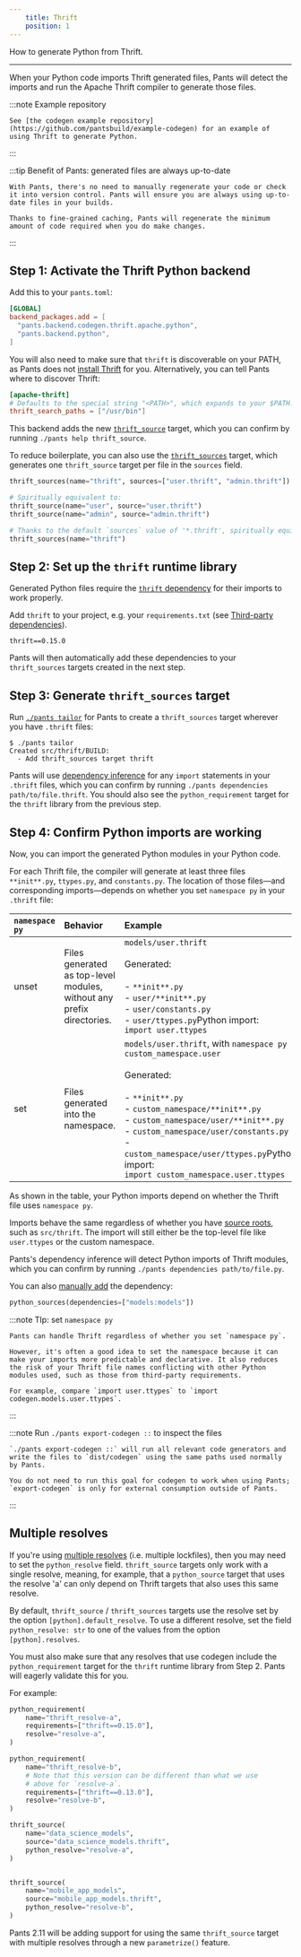 ```yaml
---
    title: Thrift
    position: 1
---
```


How to generate Python from Thrift.

---

When your Python code imports Thrift generated files, Pants will detect the imports and run the Apache Thrift compiler to generate those files.

:::note Example repository

    See [the codegen example repository](https://github.com/pantsbuild/example-codegen) for an example of using Thrift to generate Python.

:::

:::tip Benefit of Pants: generated files are always up-to-date

    With Pants, there's no need to manually regenerate your code or check it into version control. Pants will ensure you are always using up-to-date files in your builds.

    Thanks to fine-grained caching, Pants will regenerate the minimum amount of code required when you do make changes.

:::

## Step 1: Activate the Thrift Python backend

Add this to your `pants.toml`:

```toml title="pants.toml"
[GLOBAL]
backend_packages.add = [
  "pants.backend.codegen.thrift.apache.python",
  "pants.backend.python",
]
```

You will also need to make sure that `thrift` is discoverable on your PATH, as Pants does not [install Thrift](https://thrift.apache.org/docs/install/) for you. Alternatively, you can tell Pants where to discover Thrift:

```toml title="pants.toml"
[apache-thrift]
# Defaults to the special string "<PATH>", which expands to your $PATH.
thrift_search_paths = ["/usr/bin"]
```

This backend adds the new [`thrift_source`](../../../reference/targets/thrift-source.mdx) target, which you can confirm by running `./pants help thrift_source`.

To reduce boilerplate, you can also use the [`thrift_sources`](../../../reference/targets/thrift-sources.mdx) target, which generates one `thrift_source` target per file in the `sources` field.

```python title="BUILD"
thrift_sources(name="thrift", sources=["user.thrift", "admin.thrift"])

# Spiritually equivalent to:
thrift_source(name="user", source="user.thrift")
thrift_source(name="admin", source="admin.thrift")

# Thanks to the default `sources` value of '*.thrift', spiritually equivalent to:
thrift_sources(name="thrift")
```

## Step 2: Set up the `thrift` runtime library

Generated Python files require the [`thrift` dependency](https://pypi.org/project/thrift/) for their imports to work properly.

Add `thrift` to your project, e.g. your `requirements.txt` (see [Third-party dependencies](../overview/third-party-dependencies.mdx)).

```text title="requirements.txt"
thrift==0.15.0
```

Pants will then automatically add these dependencies to your `thrift_sources` targets created in the next step.

## Step 3: Generate `thrift_sources` target

Run [`./pants tailor`](../../getting-started/getting-started/create-initial-build-files.mdx) for Pants to create a `thrift_sources` target wherever you have `.thrift` files:

```
$ ./pants tailor
Created src/thrift/BUILD:
  - Add thrift_sources target thrift
```

Pants will use [dependency inference](../../using-pants/key-concepts/targets-and-build-files.mdx) for any `import` statements in your `.thrift` files, which you can confirm by running `./pants dependencies path/to/file.thrift`. You should also see the `python_requirement` target for the `thrift` library from the previous step.

## Step 4: Confirm Python imports are working

Now, you can import the generated Python modules in your Python code.

For each Thrift file, the compiler will generate at least three files `**init**.py`, `ttypes.py`, and `constants.py`. The location of those files—and corresponding imports—depends on whether you set `namespace py` in your `.thrift` file:

| `namespace py` | Behavior                                                              | Example                                                                                                                                                                                                                                                                                                                                     |
| :------------- | :-------------------------------------------------------------------- | :------------------------------------------------------------------------------------------------------------------------------------------------------------------------------------------------------------------------------------------------------------------------------------------------------------------------------------------ |
| unset          | Files generated as top-level modules, without any prefix directories. | `models/user.thrift` <br/> <br/>Generated: <br/> <br/>- `**init**.py`<br/>- `user/**init**.py`<br/>- `user/constants.py`<br/>- `user/ttypes.py`Python import: <br/>`import user.ttypes`                                                                                                                                                     |
| set            | Files generated into the namespace.                                   | `models/user.thrift`, with `namespace py custom_namespace.user` <br/> <br/>Generated: <br/> <br/>- `**init**.py`<br/>- `custom_namespace/**init**.py`<br/>- `custom_namespace/user/**init**.py`<br/>- `custom_namespace/user/constants.py`<br/>- `custom_namespace/user/ttypes.py`Python import: <br/>`import custom_namespace.user.ttypes` |

As shown in the table, your Python imports depend on whether the Thrift file uses `namespace py`.

Imports behave the same regardless of whether you have [source roots](../../using-pants/key-concepts/source-roots.mdx), such as `src/thrift`. The import will still either be the top-level file like `user.ttypes` or the custom namespace.

Pants's dependency inference will detect Python imports of Thrift modules, which you can confirm by running `./pants dependencies path/to/file.py`.

You can also [manually add](../../using-pants/key-concepts/targets-and-build-files.mdx) the dependency:

```python title="src/py/BUILD"
python_sources(dependencies=["models:models"])
```

:::note TIp: set `namespace py`

    Pants can handle Thrift regardless of whether you set `namespace py`.

    However, it's often a good idea to set the namespace because it can make your imports more predictable and declarative. It also reduces the risk of your Thrift file names conflicting with other Python modules used, such as those from third-party requirements.

    For example, compare `import user.ttypes` to `import codegen.models.user.ttypes`.

:::

:::note Run `./pants export-codegen ::` to inspect the files

    `./pants export-codegen ::` will run all relevant code generators and write the files to `dist/codegen` using the same paths used normally by Pants.

    You do not need to run this goal for codegen to work when using Pants; `export-codegen` is only for external consumption outside of Pants.

:::

## Multiple resolves

If you're using [multiple resolves](../overview/third-party-dependencies.mdx) (i.e. multiple lockfiles), then you may need to set the `python_resolve` field. `thrift_source` targets only work with a single resolve, meaning, for example, that a `python_source` target that uses the resolve 'a' can only depend on Thrift targets that also uses this same resolve.

By default, `thrift_source` / `thrift_sources` targets use the resolve set by the option `[python].default_resolve`. To use a different resolve, set the field `python_resolve: str` to one of the values from the option `[python].resolves`.

You must also make sure that any resolves that use codegen include the `python_requirement` target for the `thrift` runtime library from Step 2. Pants will eagerly validate this for you.

For example:

```python title="BUILD"
python_requirement(
    name="thrift_resolve-a",
    requirements=["thrift==0.15.0"],
    resolve="resolve-a",
)

python_requirement(
    name="thrift_resolve-b",
    # Note that this version can be different than what we use
    # above for `resolve-a`.
    requirements=["thrift==0.13.0"],
    resolve="resolve-b",
)

thrift_source(
    name="data_science_models",
    source="data_science_models.thrift",
    python_resolve="resolve-a",
)


thrift_source(
    name="mobile_app_models",
    source="mobile_app_models.thrift",
    python_resolve="resolve-b",
)
```

Pants 2.11 will be adding support for using the same `thrift_source` target with multiple resolves through a new `parametrize()` feature.
